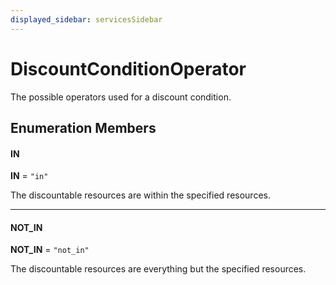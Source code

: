 ```yaml
---
displayed_sidebar: servicesSidebar
---
```



# DiscountConditionOperator

The possible operators used for a discount condition.

## Enumeration Members

#### IN

 **IN** = `"in"`

The discountable resources are within the specified resources.

___

#### NOT\_IN

 **NOT\_IN** = `"not_in"`

The discountable resources are everything but the specified resources.
